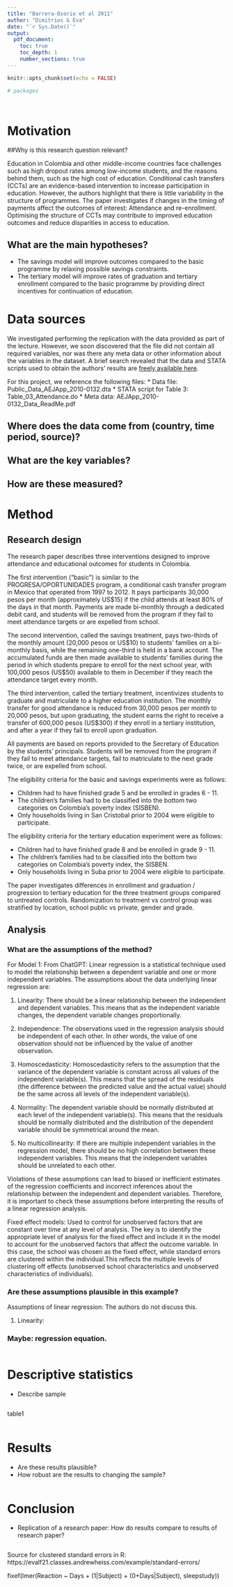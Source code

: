 ```yaml
---
title: "Barrera-Osorio et al 2011"
author: "Dimitrios & Eva"
date: "`r Sys.Date()`"
output: 
  pdf_document:
    toc: true
    toc_depth: 1
    number_sections: true
---
```


\newpage


```r
knitr::opts_chunk$set(echo = FALSE)

# packages




```



# Motivation




##Why is this research question relevant?

Education in Colombia and other middle-income countries face challenges such as high dropout rates among low-income students, and the reasons behind them, such as the high cost of education. Conditional cash transfers (CCTs) are an evidence-based intervention to increase participation in education. However, the authors highlight that there is little variability in the structure of programmes. The paper investigates if changes in the timing of payments affect the outcomes of interest: Attendance and re-enrollment. Optimising the structure of CCTs may contribute to improved education outcomes and reduce disparities in access to education.


## What are the main hypotheses?

* The savings model will improve outcomes compared to the basic programme by relaxing possible savings constraints.
* The tertiary model will improve rates of graduation and tertiary enrollment compared to the basic programme by providing direct incentives for continuation of education.

# Data sources

We investigated performing the replication with the data provided as part of the lecture. However, we soon discovered that the file did not contain all required variables, nor was there any meta data or other information about the variables in the dataset. A brief search revealed that the data and STATA scripts used to obtain the authors' results are [freely available here](https://www.openicpsr.org/openicpsr/project/113783/version/V1/view?path=/openicpsr/113783/fcr:versions/V1/AEJApp_2010-0132_Data&type=folder).

For this project, we reference the following files:
* Data file: Public_Data_AEJApp_2010-0132.dta
* STATA script for Table 3: Table_03_Attendance.do
* Meta data: AEJApp_2010-0132_Data_ReadMe.pdf


## Where does the data come from (country, time period, source)?


## What are the key variables?
## How are these measured?

# Method

## Research design
The research paper describes three interventions designed to improve attendance and educational outcomes for students in Colombia.

The first intervention ("basic") is similar to the PROGRESA/OPORTUNIDADES program, a conditional cash transfer program in Mexico that operated from 1997 to 2012. It pays participants 30,000 pesos per month (approximately US$15) if the child attends at least 80% of the days in that month. Payments are made bi-monthly through a dedicated debit card, and students will be removed from the program if they fail to meet attendance targets or are expelled from school.

The second intervention, called the savings treatment, pays two-thirds of the monthly amount (20,000 pesos or US$10) to students' families on a bi-monthly basis, while the remaining one-third is held in a bank account. The accumulated funds are then made available to students' families during the period in which students prepare to enroll for the next school year, with 100,000 pesos (US$50) available to them in December if they reach the attendance target every month.

The third intervention, called the tertiary treatment, incentivizes students to graduate and matriculate to a higher education institution. The monthly transfer for good attendance is reduced from 30,000 pesos per month to 20,000 pesos, but upon graduating, the student earns the right to receive a transfer of 600,000 pesos (US$300) if they enroll in a tertiary institution, and after a year if they fail to enroll upon graduation.

All payments are based on reports provided to the Secretary of Education by the students' principals. Students will be removed from the program if they fail to meet attendance targets, fail to matriculate to the next grade twice, or are expelled from school.


The eligibility criteria for the basic and savings experiments were as follows:

* Children had to have finished grade 5 and be enrolled in grades 6 - 11.
* The children's families had to be classified into the bottom two categories on Colombia's poverty index (SISBEN).
* Only households living in San Cristobal prior to 2004 were eligible to participate.

The eligibility criteria for the tertiary education experiment were as follows:

* Children had to have finished grade 8 and be enrolled in grade 9 - 11.
* The children's families had to be classified into the bottom two categories on Colombia's poverty index, the SISBEN.
* Only households living in Suba prior to 2004 were eligible to participate.

The paper investigates differences in enrollment and graduation / progression to tertiary education for the three treatment groups compared to untreated controls. Randomization to treatment vs control group was stratified by location, school public vs private, gender and grade.

## Analysis

### What are the assumptions of the method?

For Model 1: 
From ChatGPT:
Linear regression is a statistical technique used to model the relationship between a dependent variable and one or more independent variables. The assumptions about the data underlying linear regression are:

1. Linearity: There should be a linear relationship between the independent and dependent variables. This means that as the independent variable changes, the dependent variable changes proportionally.

2. Independence: The observations used in the regression analysis should be independent of each other. In other words, the value of one observation should not be influenced by the value of another observation.

3. Homoscedasticity: Homoscedasticity refers to the assumption that the variance of the dependent variable is constant across all values of the independent variable(s). This means that the spread of the residuals (the difference between the predicted value and the actual value) should be the same across all levels of the independent variable(s).

4. Normality: The dependent variable should be normally distributed at each level of the independent variable(s). This means that the residuals should be normally distributed and the distribution of the dependent variable should be symmetrical around the mean.

5. No multicollinearity: If there are multiple independent variables in the regression model, there should be no high correlation between these independent variables. This means that the independent variables should be unrelated to each other.

Violations of these assumptions can lead to biased or inefficient estimates of the regression coefficients and incorrect inferences about the relationship between the independent and dependent variables. Therefore, it is important to check these assumptions before interpreting the results of a linear regression analysis.


Fixed effect models: Used to control for unobserved factors that are constant over time at any level of analysis. The key is to identify the appropriate level of analysis for the fixed effect and include it in the model to account for the unobserved factors that affect the outcome variable. In this case, the school was chosen as the fixed effect, while standard errors are clustered within the individual.This reflects the multiple levels of clustering off effects (unobserved school characteristics and unobserved characteristics of individuals).


### Are these assumptions plausible in this example?

Assumptions of linear regression:
The authors do not discuss this.

1. Linearity: 


### Maybe: regression equation.




```r



```





# Descriptive statistics

- Describe sample



```r



```

table1


```r


```


# Results

- Are these results plausible?
- How robust are the results to changing the sample?

```r





```


# Conclusion

- Replication of a research paper: How do results compare to results of research paper?


```r


```

Source for clustered standard errors in R: https://evalf21.classes.andrewheiss.com/example/standard-errors/

fixef(lmer(Reaction ~ Days + (1|Subject) + (0+Days|Subject), sleepstudy))



